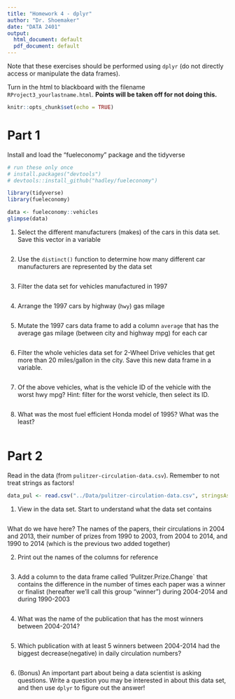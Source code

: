 ```yaml
---
title: "Homework 4 - dplyr"
author: "Dr. Shoemaker"
date: "DATA 2401"
output:
  html_document: default
  pdf_document: default
---
```



Note that these exercises should be performed using `dplyr` (do not directly access or manipulate the data frames). 

Turn in the html to blackboard with the filename `RProject3_yourlastname.html`. **Points will be taken off for not doing this.** 

```r
knitr::opts_chunk$set(echo = TRUE)
```
# Part 1 

Install and load the "fueleconomy" package and the tidyverse

```r
# run these only once
# install.packages("devtools")
# devtools::install_github("hadley/fueleconomy")
```

```r
library(tidyverse)
library(fueleconomy)
```

```r
data <- fueleconomy::vehicles
glimpse(data)
```


1. Select the different manufacturers (makes) of the cars in this data set. Save this vector in a variable
```r


```


2. Use the `distinct()` function to determine how many different car manufacturers are represented by the data set

```r


```



3. Filter the data set for vehicles manufactured in 1997

```r


```


4. Arrange the 1997 cars by highway (`hwy`) gas milage

```r


```


5. Mutate the 1997 cars data frame to add a column `average` that has the average gas milage (between city and highway mpg) for each car

```r



```



6. Filter the whole vehicles data set for 2-Wheel Drive vehicles that get more than 20 miles/gallon in the city.  Save this new data frame in a variable.

```r


```


7. Of the above vehicles, what is the vehicle ID of the vehicle with the worst hwy mpg? Hint: filter for the worst vehicle, then select its ID.
```r


```


8. What was the most fuel efficient Honda model of 1995? What was the least?

```r

```



# Part 2 


Read in the data (from `pulitzer-circulation-data.csv`). Remember to 
not treat strings as factors!

```r
data_pul <- read.csv("../Data/pulitzer-circulation-data.csv", stringsAsFactors = F)
```

1. View in the data set. Start to understand what the data set contains

```r

```


What do we have here? The names of the papers, their circulations in 2004 and 2013, their number of prizes from 1990 to 2003, from 2004 to 2014, and 1990 to 2014 (which is the previous two added together)

2. Print out the names of the columns for reference

```r


```


3. Add a column to the data frame called 'Pulitzer.Prize.Change` that contains the difference in the number of times each paper was a winner or finalist (hereafter we'll call this group "winner") during 2004-2014 and during 1990-2003

```r


```


4. What was the name of the publication that has the most winners between 2004-2014?

```r


```


5. Which publication with at least 5 winners between 2004-2014 had the biggest decrease(negative) in daily circulation numbers?

```r


```


6. (Bonus) An important part about being a data scientist is asking questions.  Write a question you may be interested in about this data set, and then use `dplyr` to figure out the answer!

 